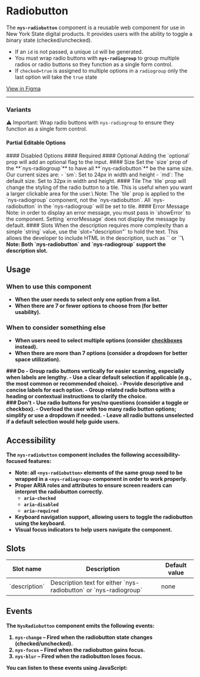 
<Meta of={NysRadiobuttonStories} title="Components/Radiobutton/Documentation" />

# Radiobutton

The **`nys-radiobutton`** component is a reusable web component for use in New York State digital products. It provides users with the ability to toggle a binary state (checked/unchecked).

- If an `id` is not passed, a unique `id` will be generated.
- You must wrap radio buttons with **`nys-radiogroup`** to group multiple radios or radio buttons so they function as a single form control.
- If `checked=true` is assigned to multiple options in a `radiogroup` only the last option will take the `true` state

<div className="nys-grid-row nys-grid-gap-1">
  <nys-badge label="Stable" prefixIcon="code"></nys-badge>
  <nys-badge
    prefixIcon
    prefixLabel="WCAG 2.2"
    label="AA"
    intent="success"
  ></nys-badge>
  <p className="pill pill--uikit"><a target="_blank" href="https://www.figma.com/design/U2QpuSUXRTxbgG64Fzi9bu?node-id=4136-3487">View in Figma</a></p>
</div>

***

<Canvas of={NysRadiobuttonStories.Basic} />

<Controls />

### Variants
⚠️ Important: Wrap radio buttons with `nys-radiogroup` to ensure they function as a single form control.

#### Partial Editable Options
<Canvas of={NysRadiobuttonStories.PartialEditableOptions} />
#### Disabled Options
<Canvas of={NysRadiobuttonStories.DisabledOptions} />
#### Required
<Canvas of={NysRadiobuttonStories.Required} />
#### Optional
Adding the `optional` prop will add an optional flag to the input.
<Canvas of={NysRadiobuttonStories.Optional} />
#### Size
Set the `size` prop of the **`nys-radiogroup`** to have all **`nys-radiobutton`** be the same size. Our current sizes are:
- `sm`: Set to 24px in width and height
- `md`: The default size. Set to 32px in width and height.
<Canvas of={NysRadiobuttonStories.Size} />
#### Tile
The `tile` prop will change the styling of the radio button to a tile. This is useful when you want a larger clickable area for the user.\
Note: The `tile` prop is applied  to the `nys-radiogroup` component, not the `nys-radiobutton`. All `nys-radiobutton` in the `nys-radiogroup` will be set to tile.
<Canvas of={NysRadiobuttonStories.Tile} />
#### Error Message
Note: in order to display an error message, you must pass in `showError` to the component. Setting `errorMessage` does not display the message by default.
<Canvas of={NysRadiobuttonStories.ErrorMessage} />
#### Slots
When the description requires more complexity than a simple `string` value, use the `slot="description"` to hold the text. This allows the developer to include HTML in the description, such as `<a>` or `<strong>`\
Note: Both `nys-radiobutton` and `nys-radiogroup` support the description slot.
<Canvas of={NysRadiobuttonStories.Slot} />

## Usage

### When to use this component
- When the user needs to select only one option from a list.
- When there are 7 or fewer options to choose from (for better usability).

### When to consider something else
- When users need to select multiple options (consider [checkboxes](?path=/docs/components-checkbox--docs) instead).
- When there are more than 7 options (consider a dropdown for better space utilization).

<div className="nys-grid-row nys-grid-gap-lg">
  <div className="nys-mobile-lg:nys-grid-col">
    <div className="usage-card usage-card--do">
      ### <nys-icon name="check_circle" color="var(--nys-color-success)" /> Do
      - Group radio buttons vertically for easier scanning, especially when labels are lengthy.
      - Use a clear default selection if applicable (e.g., the most common or recommended choice).
      - Provide descriptive and concise labels for each option.
      - Group related radio buttons with a heading or contextual instructions to clarify the choice.
    </div>
  </div>
  <div className="nys-mobile-lg:nys-grid-col">
    <div className="usage-card usage-card--dont">
      ### <nys-icon name="error" color="var(--nys-color-danger)" /> Don't
      - Use radio buttons for yes/no questions (consider a toggle or checkbox).
      - Overload the user with too many radio button options; simplify or use a dropdown if needed.
      - Leave all radio buttons unselected if a default selection would help guide users.
    </div>
  </div>
</div>

## Accessibility

The `nys-radiobutton` component includes the following accessibility-focused features:

- Note: all `<nys-radiobutton>` elements of the same group need to be wrapped in a `<nys-radiogroup>` component in order to work properly.
- Proper ARIA roles and attributes to ensure screen readers can interpret the radiobutton correctly.
    - `aria-checked`
    - `aria-disabled`
    - `aria-required`
- Keyboard navigation support, allowing users to toggle the radiobutton using the keyboard.
- Visual focus indicators to help users navigate the component.

## Slots

<table>
    <thead>
    <tr>
        <th>Slot name</th>
        <th>Description</th>
        <th>Default value</th>
    </tr>
    </thead>
    <tbody>
    <tr>
        <td>`description`</td>
        <td>Description text for either `nys-radiobutton` or `nys-radiogroup`</td>
        <td>none</td>
    </tr>
    </tbody>
</table>

## Events

The `NysRadiobutton` component emits the following events:

1. **`nys-change`** – Fired when the radiobutton state changes (checked/unchecked).
2. **`nys-focus`** – Fired when the radiobutton gains focus.
3. **`nys-blur`** – Fired when the radiobutton loses focus.

You can listen to these events using JavaScript:

```js

  // Select the radiobutton component
  const radiobutton = document.querySelector('nys-radiobutton');

  // Listen for the 'nys-change' event
  radiobutton.addEventListener('nys-change', (event) => {
    console.log('Radiobutton changed:', event.detail.checked);
  });

  // Listen for the 'nys-focus' event
  radiobutton.addEventListener('nys-focus', () => {
    console.log('Radiobutton is focused');
  });

  // Listen for the 'nys-blur' event
  radiobutton.addEventListener('nys-blur', () => {
    console.log('Radiobutton lost focus');
  });
```
